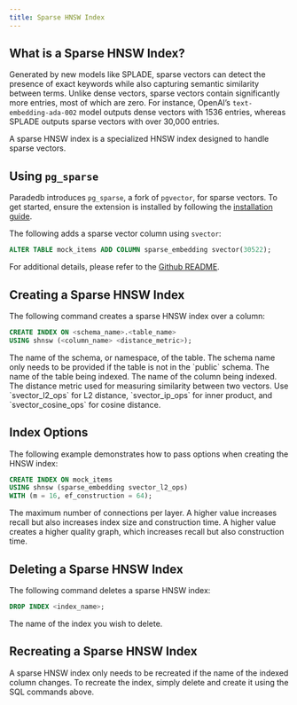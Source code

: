 ```yaml
---
title: Sparse HNSW Index
---
```


## What is a Sparse HNSW Index?

Generated by new models like SPLADE, sparse vectors can detect the presence of exact keywords while also capturing
semantic similarity between terms. Unlike dense vectors, sparse vectors contain significantly more entries, most of which
are zero. For instance, OpenAI’s `text-embedding-ada-002` model outputs dense vectors with 1536 entries, whereas
SPLADE outputs sparse vectors with over 30,000 entries.

A sparse HNSW index is a specialized HNSW index designed to handle sparse vectors.

## Using `pg_sparse`

Paradedb introduces `pg_sparse`, a fork of `pgvector`, for sparse vectors. To get started,
ensure the extension is installed by following the [installation guide](https://github.com/paradedb/paradedb/blob/dev/pg_sparse/README.md#installation).

The following adds a sparse vector column using `svector`:

```sql
ALTER TABLE mock_items ADD COLUMN sparse_embedding svector(30522);
```

For additional details, please refer to the [Github README](https://github.com/paradedb/paradedb/blob/dev/pg_sparse/README.md).

## Creating a Sparse HNSW Index

The following command creates a sparse HNSW index over a column:

```sql
CREATE INDEX ON <schema_name>.<table_name>
USING shnsw (<column_name> <distance_metric>);
```

<ParamField body="schema_name">
  The name of the schema, or namespace, of the table. The schema name only needs
  to be provided if the table is not in the `public` schema.
</ParamField>
<ParamField body="table_name" required>
  The name of the table being indexed.
</ParamField>
<ParamField body="column_name" required>
  The name of the column being indexed.
</ParamField>
<ParamField body="distance_metric" required>
  The distance metric used for measuring similarity between two vectors. Use
  `svector_l2_ops` for L2 distance, `svector_ip_ops` for inner product, and
  `svector_cosine_ops` for cosine distance.
</ParamField>

## Index Options

The following example demonstrates how to pass options when creating the HNSW index:

```sql
CREATE INDEX ON mock_items
USING shnsw (sparse_embedding svector_l2_ops)
WITH (m = 16, ef_construction = 64);
```

<ParamField body="m" default={16}>
  The maximum number of connections per layer. A higher value increases recall
  but also increases index size and construction time.
</ParamField>
<ParamField body="ef_construction" default={64}>
  A higher value creates a higher quality graph, which increases recall but also
  construction time.
</ParamField>

## Deleting a Sparse HNSW Index

The following command deletes a sparse HNSW index:

```sql
DROP INDEX <index_name>;
```

<ParamField body="index_name" required>
  The name of the index you wish to delete.
</ParamField>

## Recreating a Sparse HNSW Index

A sparse HNSW index only needs to be recreated if the name of the indexed column changes.
To recreate the index, simply delete and create it using the SQL commands above.
